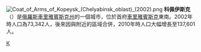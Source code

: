 {{coord|55|06|N|61|37|E|display=title}}
[[File:Coat_of_Arms_of_Kopeysk_(Chelyabinsk_oblast)_(2002).png|right]]
'''科佩伊斯克'''（{{lang-ru|Копе́йск}}）是[[俄羅斯|俄羅斯]][[車里雅賓斯克州|車里雅賓斯克州]]的一個城市，位於首府[[車里雅賓斯克|車里雅賓斯克]]東南。2002年時人口為73,342人，後來因與附近的區域合併，2010年時人口大幅增長至137,601人。

{{車里雅賓斯克州城市}}
{{Russia-stub}}
[[Category:車里雅賓斯克州城市|К]]